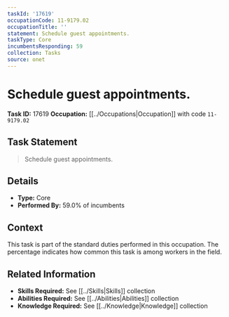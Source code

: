```yaml
---
taskId: '17619'
occupationCode: 11-9179.02
occupationTitle: ''
statement: Schedule guest appointments.
taskType: Core
incumbentsResponding: 59
collection: Tasks
source: onet
---
```

# Schedule guest appointments.

**Task ID:** 17619
**Occupation:** [[../Occupations|Occupation]] with code `11-9179.02`

## Task Statement

> Schedule guest appointments.

## Details

- **Type:** Core
- **Performed By:** 59.0% of incumbents

## Context

This task is part of the standard duties performed in this occupation. The percentage indicates how common this task is among workers in the field.

## Related Information

- **Skills Required:** See [[../Skills|Skills]] collection
- **Abilities Required:** See [[../Abilities|Abilities]] collection
- **Knowledge Required:** See [[../Knowledge|Knowledge]] collection
